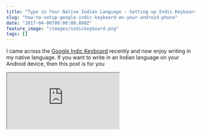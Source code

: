 ```yaml
---
title: "Type in Your Native Indian Language - Setting up Indic Keyboard on Your Android Phone"
slug: "how-to-setup-google-indic-keyboard-on-your-android-phone"
date: "2017-04-06T00:00:00.000Z"
feature_image: "/images/indickeyboard.png"
tags: []
---
```


I came across the [Google Indic Keyboard](https://play.google.com/store/apps/details?id=com.google.android.apps.inputmethod.hindi&hl=en) recently and now enjoy writing in my native language. If you want to write in an Indian language on your Android device, then this post is for you

<iframe src="https://www.youtube.com/embed/SikrzTLzgds" />

Google Indic Keyboard allows you to type messages, update on social networks or compose emails in your native language on your Android phone. At the time of writing the keyboard supports the following languages:

*   English keyboard
*   Assamese keyboard (অসমীয়া)
*   Bengali keyboard (বাংলা)
*   Gujarati keyboard (ગુજરાતી)
*   Hindi keyboard (हिंदी)
*   Kannada keyboard (ಕನ್ನಡ)
*   Malayalam keyboard (മലയാളം)
*   Marathi keyboard (मराठी)
*   Odia keyboard (ଓଡ଼ିଆ)
*   Punjabi keyboard (ਪੰਜਾਬੀ)
*   Tamil keyboard (தமிழ்)
*   Telugu keyboard (తెలుగు)

Setting up the keyboard could be a bit confusing as changing keyboards is not something that we often do. I ended up spending some time walking through the setup for some of friends and family.

Setting Up
----------

1.  In Google Play Store search for \[Google Indic Keyboard\]. If you have not installed/updated before, tap on Install or Update to get the latest application version.

![Play Store](/images/indicKeyboard_playstore.png)

1.  Once installed go to any of the apps where you can open the keyboard. On the bottom right corner tap the icon to change the keyboard.

![Change Keyboard Icon](/images/indicKeyboard_changeKeyboard.png)

1.  From the window that pops up select "Choose Keyboards."

![Choose Keyboards](/images/indicKeyboard_switch.png)

1.  Enable _Google Indic Keyboard (English and Indic Languages)_ listed in the list of available keyboards.

![Enable Google Indic Keyboard](/images/indicKeyboard_enableIndicKeyboard.png)

1.  Repeat step 2 and open up the Change Keyboard window. Select Google Indic Keyboard from the list.

![Select Indic Keyboard](/images/indicKeyboard_selected.png)

1.  The keyboard is now set as Google Indic Keyboard with its default language. To choose a language of your choice, select the Indian Language icon on top left.

![Google Indic Keyboard Default](/images/indicKeyboard_default.png)

1.  From the window that pops up select the language of your choice. For me, it's [Malayalam](https://en.wikipedia.org/wiki/Malayalam).

![Indic Keyboard Choose Language](/images/indicKeyboard_selectLanguage.png)

1.  Google Indic Keyboard supports different layout.
2.  Type away in your native language :)

![Indic Keyboard Native Language](/images/indicKeyboard_malayalam.png)

The transliteration mode is impressive and intuitive. Its fits in perfectly with how I was earlier using my messaging apps; native language spelled out using English letters. The better thing now is that it automatically converts into my mother tongue. The Indic keyboard brings back the forgotten love to my language. Thank you, Google!.